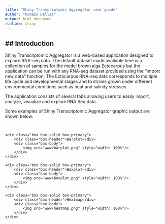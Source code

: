 ```yaml
---
title: "Shiny Transcriptomic Aggregator user guide"
author: "Romain Dallet"
output: html_document
runtime: shiny
---
```


## Introduction
---

Shiny Transcriptomic Aggregator is a web-based application designed to explore RNA-seq data.
The default dataset made available here is a collection of samples for the model brown alga Ectocarpus but the application can be run with any RNA-seq dataset provided using the "import new data" function.
The Ectocarpus RNA-seq data corresponds to multiple life cycle and developmental stages and to strains grown under different environmental conditions such as heat and salinity stresses.

The application consists of several tabs allowing users to easily import, analyze, visualize and explore RNA Seq data.

Some examples of Shiny Transcriptomic Aggregator graphic output are 
shown below.

<br>

<div class="col-md-4">
	<div class="box box-solid box-primary">
		<div class="box-header">Barplot</div>
		<div class="box-body">
			<img src="www/barplot.png" style="width: 100%"/>
		</div>
	</div>
</div>
<div class="col-md-4">
	<div class="box box-solid box-primary">
		<div class="box-header">Boxplot</div>
		<div class="box-body">
			<img src="www/boxplot.png" style="width: 100%"/>
		</div>
	</div>
</div>
<div class="col-md-4">
	<div class="box box-solid box-primary">
		<div class="box-header">Heatmap</div>
		<div class="box-body">
			<img src="www/heatmap.png" style="width: 100%"/>
		</div>
	</div>
</div>
